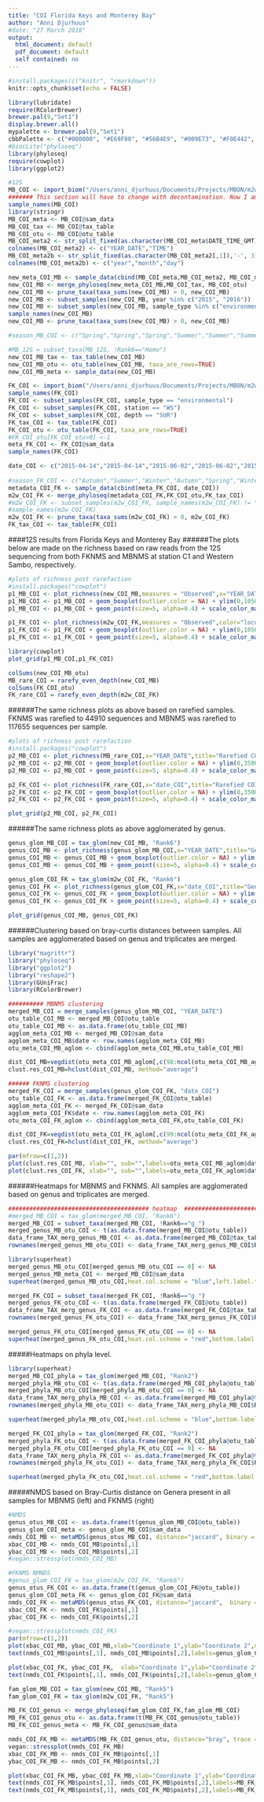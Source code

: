 ```yaml
---
title: "COI Florida Keys and Monterey Bay"
author: "Anni Djurhuus"
#date: "27 March 2018"
output:
  html_document: default
  pdf_document: default
  self contained: no
---
```


```r
#install.packages(c("knitr", "rmarkdown"))
knitr::opts_chunk$set(echo = FALSE)
```


```r
library(lubridate)
require(RColorBrewer)
brewer.pal(9,"Set1")
display.brewer.all()
mypalette <- brewer.pal(9,"Set1")
cbbPalette <- c("#000000", "#E69F00", "#56B4E9", "#009E73", "#F0E442", "#0072B2", "#D55E00", "#CC79A7", "red","grey", "grey20")
#biocLite("phyloseq")
library(phyloseq)
require(cowplot)
library(ggplot2)

#12S
MB_COI <- import_biom("/Users/anni_djurhuus/Documents/Projects/MBON/m2w/COI/COI_m2w_twostep_json_obs_md.biom")
####### This section will have to change with decontamination. Now I am DELETING all the blanks ########
sample_names(MB_COI)
library(stringr)
MB_COI_meta <- MB_COI@sam_data
MB_COI_tax <- MB_COI@tax_table
MB_COI_otu <- MB_COI@otu_table
MB_COI_meta2 <- str_split_fixed(as.character(MB_COI_meta$DATE_TIME_GMT),' ', 2)
colnames(MB_COI_meta2) <- c("YEAR_DATE","TIME")
MB_COI_meta2b <- str_split_fixed(as.character(MB_COI_meta2[,1]),'-', 3)
colnames(MB_COI_meta2b) <- c("year","month","day")

new_meta_COI_MB <- sample_data(cbind(MB_COI_meta,MB_COI_meta2, MB_COI_meta2b))
new_COI_MB <- merge_phyloseq(new_meta_COI_MB,MB_COI_tax, MB_COI_otu)
new_COI_MB <- prune_taxa(taxa_sums(new_COI_MB) > 0, new_COI_MB)
new_COI_MB <- subset_samples(new_COI_MB, year %in% c("2015", "2016"))
new_COI_MB <- subset_samples(new_COI_MB, sample_type %in% c("environmental"))
sample_names(new_COI_MB)
new_COI_MB <- prune_taxa(taxa_sums(new_COI_MB) > 0, new_COI_MB)

#season_MB_COI <- c("Spring","Spring","Spring","Summer","Summer","Summer","Autumn","Autumn","Autumn","Winter","Winter","Winter","Spring","Spring","Spring","Summer","Summer","Summer","Autumn","Autumn","Autumn","Autumn","Autumn","Autumn","Summer","Summer","Summer","Autumn","Autumn","Autumn","Winter","Winter","Winter","Summer","Summer","Summer","Autumn","Autumn","Autumn","Winter","Winter","Winter")

#MB_12S = subset_taxa(MB_12S, !Rank6=="Homo")
new_COI_MB_tax <- tax_table(new_COI_MB)
new_COI_MB_otu <- otu_table(new_COI_MB, taxa_are_rows=TRUE)
new_COI_MB_meta <- sample_data(new_COI_MB)
```


```r
FK_COI <- import_biom("/Users/anni_djurhuus/Documents/Projects/MBON/m2w/COI/M2W_COI_FK_json_obs_md.biom",parseFunction = parse_taxonomy_default)
sample_names(FK_COI)
FK_COI <- subset_samples(FK_COI, sample_type == "environmental")
FK_COI <- subset_samples(FK_COI, station == "WS")
FK_COI <- subset_samples(FK_COI, depth == "SUR")
FK_tax_COI <- tax_table(FK_COI)
FK_COI_otu <- otu_table(FK_COI, taxa_are_rows=TRUE)
#FK_COI_otu[FK_COI_otu>0] <-1
meta_FK_COI <- FK_COI@sam_data
sample_names(FK_COI)

date_COI <- c("2015-04-14","2015-04-14","2015-06-02","2015-06-02","2015-06-02","2015-09-22","2015-09-22","2015-09-22","2015-11-17","2015-11-17","2015-11-17","2016-01-05","2016-01-05","2016-01-05","2016-03-15","2016-03-15","2016-03-15","2016-05-10","2016-05-10","2016-05-10","2016-07-26","2016-07-26","2016-07-26","2016-09-20","2016-09-20","2016-09-20","2016-11-15","2016-11-15","2016-11-15")
          
#season_FK_COI <- c("Autumn","Summer","Winter","Autumn","Spring","Winter","Autumn","Spring","Autumn","Summer","Spring","Autumn","Winter","Summer","Winter","Autumn","Summer","Winter","Summer","Summer","Winter","Winter","Summer","Spring","Spring")
metadata_COI_FK <- sample_data(cbind(meta_FK_COI, date_COI))
m2w_COI_FK <- merge_phyloseq(metadata_COI_FK,FK_COI_otu,FK_tax_COI)
#m2w_COI_FK <- subset_samples(m2w_COI_FK, sample_names(m2w_COI_FK) != "WS0415b")
#sample_names(m2w_COI_FK)
m2w_COI_FK <- prune_taxa(taxa_sums(m2w_COI_FK) > 0, m2w_COI_FK)
FK_tax_COI <- tax_table(FK_COI)

```

####12S results from Florida Keys and Monterey Bay
######The plots below are made on the richness based on raw reads from the 12S sequencing from both FKNMS and MBNMS at station C1 and Western Sambo, respectively. 
```r
#plots of richness post rarefaction
#install.packages("cowplot")
p1_MB_COI <- plot_richness(new_COI_MB,measures = "Observed",x="YEAR_DATE",title="COI MB",color="locus") + theme(axis.title.x=element_blank())
p1_MB_COI <- p1_MB_COI + geom_boxplot(outlier.color = NA) + ylim(0,10500)
p1_MB_COI <- p1_MB_COI + geom_point(size=5, alpha=0.4) + scale_color_manual(values="#56B4E9")

p1_FK_COI <- plot_richness(m2w_COI_FK,measures = "Observed",color="locus",x="date_COI",title="COI FK") + theme(axis.title.x=element_blank())
p1_FK_COI <- p1_FK_COI + geom_boxplot(outlier.color = NA) + ylim(0,10500)
p1_FK_COI <- p1_FK_COI + geom_point(size=5, alpha=0.4) + scale_color_manual(values="#D55E00")

library(cowplot)
plot_grid(p1_MB_COI,p1_FK_COI)
```


```r
colSums(new_COI_MB_otu)
MB_rare_COI = rarefy_even_depth(new_COI_MB)
colSums(FK_COI_otu)
FK_rare_COI = rarefy_even_depth(m2w_COI_FK)
```

######The same richness plots as above based on rarefied samples. FKNMS was rarefied to 44910 sequences and MBNMS was rarefied to 117655 sequences per sample.
```r
#plots of richness post rarefaction
#install.packages("cowplot")
p2_MB_COI <- plot_richness(MB_rare_COI,x="YEAR_DATE",title="Rarefied COI",measures = "Observed",color="locus") + theme(axis.title.x=element_blank())
p2_MB_COI <- p2_MB_COI + geom_boxplot(outlier.color = NA) + ylim(0,3500)
p2_MB_COI <- p2_MB_COI + geom_point(size=5, alpha=0.4) + scale_color_manual(values="#56B4E9")

p2_FK_COI <- plot_richness(FK_rare_COI,x="date_COI",title="Rarefied COI",measures = "Observed",color="locus") + theme(axis.title.x=element_blank())
p2_FK_COI <- p2_FK_COI + geom_boxplot(outlier.color = NA) + ylim(0,3500)
p2_FK_COI <- p2_FK_COI + geom_point(size=5, alpha=0.4) + scale_color_manual(values="#D55E00")

plot_grid(p2_MB_COI, p2_FK_COI)
```

######The same richness plots as above agglomerated by genus.

```r
genus_glom_MB_COI = tax_glom(new_COI_MB, "Rank6")
genus_COI_MB <- plot_richness(genus_glom_MB_COI,x="YEAR_DATE",title="Genus COI",measures = "Observed",color="locus") + theme(axis.title.x=element_blank())
genus_COI_MB <- genus_COI_MB + geom_boxplot(outlier.color = NA) + ylim(0,350)
genus_COI_MB <- genus_COI_MB + geom_point(size=5, alpha=0.4) + scale_color_manual(values="#56B4E9")
```

```r
genus_glom_COI_FK = tax_glom(m2w_COI_FK, "Rank6")
genus_COI_FK <- plot_richness(genus_glom_COI_FK,x="date_COI",title="Genus COI",measures = "Observed",color="locus") + theme(axis.title.x=element_blank())
genus_COI_FK <- genus_COI_FK + geom_boxplot(outlier.color = NA) + ylim(0,350)
genus_COI_FK <- genus_COI_FK + geom_point(size=5, alpha=0.4) + scale_color_manual(values="#D55E00")

plot_grid(genus_COI_MB, genus_COI_FK)
```

######Clustering based on bray-curtis distances between samples. All samples are agglomerated based on genus and triplicates are merged.

```r
library("magrittr")
library("phyloseq")
library("ggplot2")
library("reshape2")
library(GUniFrac)
library(RColorBrewer)

########## MBNMS clustering 
merged_MB_COI = merge_samples(genus_glom_MB_COI, "YEAR_DATE")
otu_table_COI_MB <- merged_MB_COI@otu_table
otu_table_COI_MB <- as.data.frame(otu_table_COI_MB)
agglom_meta_COI_MB <- merged_MB_COI@sam_data
agglom_meta_COI_MB$date <- row.names(agglom_meta_COI_MB)
otu_meta_COI_MB_aglom <- cbind(agglom_meta_COI_MB,otu_table_COI_MB)

dist_COI_MB=vegdist(otu_meta_COI_MB_aglom[,c(98:ncol(otu_meta_COI_MB_aglom))], method="bray")
clust.res_COI_MB=hclust(dist_COI_MB, method="average")

###### FKNMS clustering 
merged_FK_COI = merge_samples(genus_glom_COI_FK, "date_COI")
otu_table_COI_FK <- as.data.frame(merged_FK_COI@otu_table)
agglom_meta_COI_FK <- merged_FK_COI@sam_data
agglom_meta_COI_FK$date <- row.names(agglom_meta_COI_FK)
otu_meta_COI_FK_aglom <- cbind(agglom_meta_COI_FK,otu_table_COI_FK)

dist_COI_FK=vegdist(otu_meta_COI_FK_aglom[,c(99:ncol(otu_meta_COI_FK_aglom))], method="bray")
clust.res_COI_FK=hclust(dist_COI_FK, method="average")

par(mfrow=c(1,2))
plot(clust.res_COI_MB, xlab="", sub="",labels=otu_meta_COI_MB_aglom$date,main="MBNMS", hang=-1, cex=0.7)
plot(clust.res_COI_FK, xlab="", sub="",labels=otu_meta_COI_FK_aglom$date,hang=-1, cex=0.7, main="FKNMS")
```

######Heatmaps for MBNMS and FKNMS. All samples are agglomerated based on genus and triplicates are merged. 

```r

######################################## heatmap  #######################################
#merged_MB_COI = tax_glom(merged_MB_COI, "Rank6")
merged_MB_COI = subset_taxa(merged_MB_COI, !Rank6=="g_")
merged_genus_MB_otu_COI <- t(as.data.frame(merged_MB_COI@otu_table))
data_frame_TAX_merg_genus_MB_COI <- as.data.frame(merged_MB_COI@tax_table)
rownames(merged_genus_MB_otu_COI) <- data_frame_TAX_merg_genus_MB_COI$Rank6

library(superheat)
merged_genus_MB_otu_COI[merged_genus_MB_otu_COI == 0] <- NA
merged_genus_MB_meta_COI <- merged_MB_COI@sam_data
superheat(merged_genus_MB_otu_COI,heat.col.scheme = "blue",left.label.text.size = 5,yt = merged_genus_MB_meta_COI$TMP_C, yt.axis.name = "Temperature",yt.point.size = 2,bottom.label.text.size=2, row.title = "",yt.axis.size = 10,bottom.label.text.angle = 90,yt.axis.name.size = 10, yt.obs.col = rep("grey", nrow(merged_genus_MB_meta_COI)))

merged_FK_COI = subset_taxa(merged_FK_COI, !Rank6=="g_")
merged_genus_FK_otu_COI <- t(as.data.frame(merged_FK_COI@otu_table))
data_frame_TAX_merg_genus_FK_COI <- as.data.frame(merged_FK_COI@tax_table)
rownames(merged_genus_FK_otu_COI) <- data_frame_TAX_merg_genus_FK_COI$Rank6

merged_genus_FK_otu_COI[merged_genus_FK_otu_COI == 0] <- NA
superheat(merged_genus_FK_otu_COI,heat.col.scheme = "red",bottom.label.text.size=2, row.title = "",left.label.text.size = 2,bottom.label.text.angle = 90)

```

#####Heatmaps on phyla level.
```r
library(superheat)
merged_MB_COI_phyla = tax_glom(merged_MB_COI, "Rank2")
merged_phyla_MB_otu_COI <- t(as.data.frame(merged_MB_COI_phyla@otu_table))
merged_phyla_MB_otu_COI[merged_phyla_MB_otu_COI == 0] <- NA
data_frame_TAX_merg_phyla_MB_COI <- as.data.frame(merged_MB_COI_phyla@tax_table)
rownames(merged_phyla_MB_otu_COI) <- data_frame_TAX_merg_phyla_MB_COI$Rank2

superheat(merged_phyla_MB_otu_COI,heat.col.scheme = "blue",bottom.label.text.size=2, row.title = "",left.label.text.size = 2,bottom.label.text.angle = 90)

merged_FK_COI_phyla = tax_glom(merged_FK_COI, "Rank2")
merged_phyla_FK_otu_COI <- t(as.data.frame(merged_FK_COI_phyla@otu_table))
merged_phyla_FK_otu_COI[merged_phyla_FK_otu_COI == 0] <- NA
data_frame_TAX_merg_phyla_FK_COI <- as.data.frame(merged_FK_COI_phyla@tax_table)
rownames(merged_phyla_FK_otu_COI) <- data_frame_TAX_merg_phyla_FK_COI$Rank2

superheat(merged_phyla_FK_otu_COI,heat.col.scheme = "red",bottom.label.text.size=2, row.title = "",left.label.text.size = 2,bottom.label.text.angle = 90)
```

#####NMDS based on Bray-Curtis distance on Genera present in all samples for MBNMS (left) and FKNMS (right)
```r
#NMDS
genus_otus_MB_COI <- as.data.frame(t(genus_glom_MB_COI@otu_table))
genus_glom_COI_meta <- genus_glom_MB_COI@sam_data
nmds_COI_MB <- metaMDS(genus_otus_MB_COI, distance="jaccard", binary = T, trace = FALSE, trymax=100) 
xbac_COI_MB <- nmds_COI_MB$points[,1]
ybac_COI_MB <- nmds_COI_MB$points[,2]
#vegan::stressplot(nmds_COI_MB)

#FKNMS NMNDS
#genus_glom_COI_FK = tax_glom(m2w_COI_FK, "Rank6")
genus_otus_FK_COI <- as.data.frame(t(genus_glom_COI_FK@otu_table))
genus_glom_COI_meta_FK <- genus_glom_COI_FK@sam_data
nmds_COI_FK <- metaMDS(genus_otus_FK_COI, distance="jaccard",  binary = T,trace = FALSE, trymax=100) 
xbac_COI_FK <- nmds_COI_FK$points[,1]
ybac_COI_FK <- nmds_COI_FK$points[,2]

#vegan::stressplot(nmds_COI_FK)
par(mfrow=c(1,2))
plot(xbac_COI_MB, ybac_COI_MB,xlab="Coordinate 1",ylab="Coordinate 2",main="", col=c(cbbPalette[genus_glom_COI_meta$YEAR_DATE]), cex=1.7, pch=19)
text(nmds_COI_MB$points[,1], nmds_COI_MB$points[,2],labels=genus_glom_COI_meta$YEAR_DATE,pos=3,cex=0.5) 

plot(xbac_COI_FK, ybac_COI_FK,  xlab="Coordinate 1",ylab="Coordinate 2",main="", col=c(cbbPalette[genus_glom_COI_meta_FK$date_COI]), cex=1.7, pch=19)
text(nmds_COI_FK$points[,1], nmds_COI_FK$points[,2],labels=genus_glom_COI_meta_FK$date_COI,pos=3,cex=0.5) 
```


```r
fam_glom_MB_COI = tax_glom(new_COI_MB, "Rank5")
fam_glom_COI_FK = tax_glom(m2w_COI_FK, "Rank5")

MB_FK_COI_genus <- merge_phyloseq(fam_glom_COI_FK,fam_glom_MB_COI)
MB_FK_COI_genus_otu <- as.data.frame(t(MB_FK_COI_genus@otu_table))
MB_FK_COI_genus_meta <- MB_FK_COI_genus@sam_data

nmds_COI_FK_MB <- metaMDS(MB_FK_COI_genus_otu, distance="bray", trace = FALSE, trymax=100) 
vegan::stressplot(nmds_COI_FK_MB)
xbac_COI_FK_MB <- nmds_COI_FK_MB$points[,1]
ybac_COI_FK_MB <- nmds_COI_FK_MB$points[,2]

plot(xbac_COI_FK_MB, ybac_COI_FK_MB,xlab="Coordinate 1",ylab="Coordinate 2",main="", cex=1.7, pch=19)
text(nmds_COI_FK_MB$points[,1], nmds_COI_FK_MB$points[,2],labels=MB_FK_COI_genus_meta$STATION_NUMBER,pos=3,cex=0.5) 
text(nmds_COI_FK_MB$points[,1], nmds_COI_FK_MB$points[,2],labels=MB_FK_COI_genus_meta$season_FK_COI,pos=3,cex=0.5) 

```
